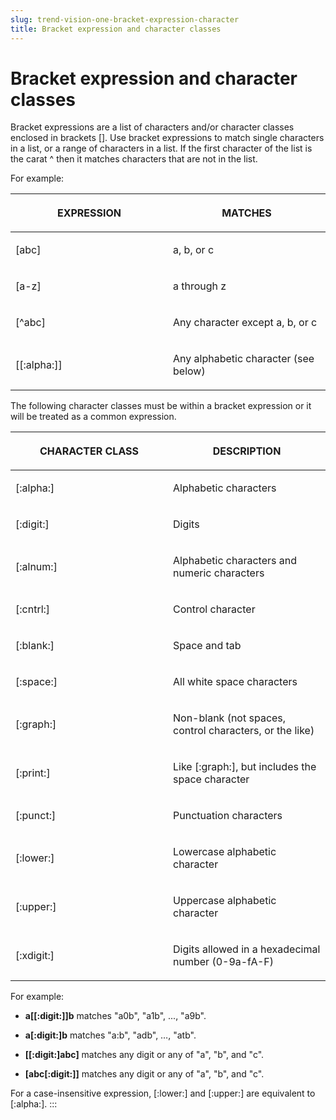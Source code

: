 ```yaml
---
slug: trend-vision-one-bracket-expression-character
title: Bracket expression and character classes
---
```

# Bracket expression and character classes

Bracket expressions are a list of characters and/or character classes enclosed in brackets \[\]. Use bracket expressions to match single characters in a list, or a range of characters in a list. If the first character of the list is the carat ^ then it matches characters that are not in the list.

For example:

<table>
<colgroup>
<col style="width: 50%" />
<col style="width: 50%" />
</colgroup>
<thead>
<tr>
<th><p>EXPRESSION</p></th>
<th><p>MATCHES</p></th>
</tr>
</thead>
<tbody>
<tr>
<td><p>[abc]</p></td>
<td><p>a, b, or c</p></td>
</tr>
<tr>
<td><p>[a-z]</p></td>
<td><p>a through z</p></td>
</tr>
<tr>
<td><p>[^abc]</p></td>
<td><p>Any character except a, b, or c</p></td>
</tr>
<tr>
<td><p>[[:alpha:]]</p></td>
<td><p>Any alphabetic character (see below)</p></td>
</tr>
</tbody>
</table>

The following character classes must be within a bracket expression or it will be treated as a common expression.

<table>
<colgroup>
<col style="width: 50%" />
<col style="width: 50%" />
</colgroup>
<thead>
<tr>
<th><p>CHARACTER CLASS</p></th>
<th><p>DESCRIPTION</p></th>
</tr>
</thead>
<tbody>
<tr>
<td><p>[:alpha:]</p></td>
<td><p>Alphabetic characters</p></td>
</tr>
<tr>
<td><p>[:digit:]</p></td>
<td><p>Digits</p></td>
</tr>
<tr>
<td><p>[:alnum:]</p></td>
<td><p>Alphabetic characters and numeric characters</p></td>
</tr>
<tr>
<td><p>[:cntrl:]</p></td>
<td><p>Control character</p></td>
</tr>
<tr>
<td><p>[:blank:]</p></td>
<td><p>Space and tab</p></td>
</tr>
<tr>
<td><p>[:space:]</p></td>
<td><p>All white space characters</p></td>
</tr>
<tr>
<td><p>[:graph:]</p></td>
<td><p>Non-blank (not spaces, control characters, or the like)</p></td>
</tr>
<tr>
<td><p>[:print:]</p></td>
<td><p>Like [:graph:], but includes the space character</p></td>
</tr>
<tr>
<td><p>[:punct:]</p></td>
<td><p>Punctuation characters</p></td>
</tr>
<tr>
<td><p>[:lower:]</p></td>
<td><p>Lowercase alphabetic character</p></td>
</tr>
<tr>
<td><p>[:upper:]</p></td>
<td><p>Uppercase alphabetic character</p></td>
</tr>
<tr>
<td><p>[:xdigit:]</p></td>
<td><p>Digits allowed in a hexadecimal number (0-9a-fA-F)</p></td>
</tr>
</tbody>
</table>

For example:

- **a\[\[:digit:\]\]b** matches "a0b", "a1b", ..., "a9b".

- **a\[:digit:\]b** matches "a:b", "adb", …, "atb".

- **\[\[:digit:\]abc\]** matches any digit or any of "a", "b", and "c".

- **\[abc\[:digit:\]\]** matches any digit or any of "a", "b", and "c".

For a case-insensitive expression, \[:lower:\] and \[:upper:\] are equivalent to \[:alpha:\].
:::
